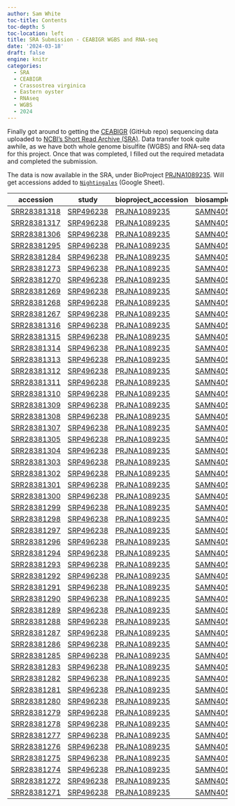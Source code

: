 ```yaml
---
author: Sam White
toc-title: Contents
toc-depth: 5
toc-location: left
title: SRA Submission - CEABIGR WGBS and RNA-seq
date: '2024-03-18'
draft: false
engine: knitr
categories: 
  - SRA
  - CEABIGR
  - Crassostrea virginica
  - Eastern oyster
  - RNAseq
  - WGBS
  - 2024
---
```

Finally got around to getting the [CEABIGR](https://github.com/sr320/ceabigr) (GitHub repo) sequencing data uploaded to [NCBI's Short Read Archive (SRA)](https://www.ncbi.nlm.nih.gov/sra). Data transfer took quite awhile, as we have both whole genome bisulfite (WGBS) and RNA-seq data for this project. Once that was completed, I filled out the required metadata and completed the submission.

The data is now available in the SRA, under BioProject [PRJNA1089235](https://www.ncbi.nlm.nih.gov/sra/PRJNA1089235). Will get accessions added to [`Nightingales`](https://b.link/nightingales) (Google Sheet).

| accession                                                            | study                                                                        | bioproject_accession                                                 | biosample_accession                                                 | sample_name | library_strategy |
|----------------------------------------------------------------------|------------------------------------------------------------------------------|----------------------------------------------------------------------|---------------------------------------------------------------------|-------------|------------------|
| [SRR28381318](https://trace.ncbi.nlm.nih.gov/Traces?run=SRR28381318) | [SRP496238](https://trace.ncbi.nlm.nih.gov/Traces/?view=study&acc=SRP496238) | [PRJNA1089235](https://www.ncbi.nlm.nih.gov/bioproject/PRJNA1089235) | [SAMN40533904](https://www.ncbi.nlm.nih.gov/biosample/SAMN40533904) | 3F          | Bisulfite-Seq    |
| [SRR28381317](https://trace.ncbi.nlm.nih.gov/Traces?run=SRR28381317) | [SRP496238](https://trace.ncbi.nlm.nih.gov/Traces/?view=study&acc=SRP496238) | [PRJNA1089235](https://www.ncbi.nlm.nih.gov/bioproject/PRJNA1089235) | [SAMN40533905](https://www.ncbi.nlm.nih.gov/biosample/SAMN40533905) | 6M          | Bisulfite-Seq    |
| [SRR28381306](https://trace.ncbi.nlm.nih.gov/Traces?run=SRR28381306) | [SRP496238](https://trace.ncbi.nlm.nih.gov/Traces/?view=study&acc=SRP496238) | [PRJNA1089235](https://www.ncbi.nlm.nih.gov/bioproject/PRJNA1089235) | [SAMN40533906](https://www.ncbi.nlm.nih.gov/biosample/SAMN40533906) | 7M          | Bisulfite-Seq    |
| [SRR28381295](https://trace.ncbi.nlm.nih.gov/Traces?run=SRR28381295) | [SRP496238](https://trace.ncbi.nlm.nih.gov/Traces/?view=study&acc=SRP496238) | [PRJNA1089235](https://www.ncbi.nlm.nih.gov/bioproject/PRJNA1089235) | [SAMN40533907](https://www.ncbi.nlm.nih.gov/biosample/SAMN40533907) | 9M          | Bisulfite-Seq    |
| [SRR28381284](https://trace.ncbi.nlm.nih.gov/Traces?run=SRR28381284) | [SRP496238](https://trace.ncbi.nlm.nih.gov/Traces/?view=study&acc=SRP496238) | [PRJNA1089235](https://www.ncbi.nlm.nih.gov/bioproject/PRJNA1089235) | [SAMN40533908](https://www.ncbi.nlm.nih.gov/biosample/SAMN40533908) | 12M         | Bisulfite-Seq    |
| [SRR28381273](https://trace.ncbi.nlm.nih.gov/Traces?run=SRR28381273) | [SRP496238](https://trace.ncbi.nlm.nih.gov/Traces/?view=study&acc=SRP496238) | [PRJNA1089235](https://www.ncbi.nlm.nih.gov/bioproject/PRJNA1089235) | [SAMN40533909](https://www.ncbi.nlm.nih.gov/biosample/SAMN40533909) | 13M         | Bisulfite-Seq    |
| [SRR28381270](https://trace.ncbi.nlm.nih.gov/Traces?run=SRR28381270) | [SRP496238](https://trace.ncbi.nlm.nih.gov/Traces/?view=study&acc=SRP496238) | [PRJNA1089235](https://www.ncbi.nlm.nih.gov/bioproject/PRJNA1089235) | [SAMN40533910](https://www.ncbi.nlm.nih.gov/biosample/SAMN40533910) | 16F         | Bisulfite-Seq    |
| [SRR28381269](https://trace.ncbi.nlm.nih.gov/Traces?run=SRR28381269) | [SRP496238](https://trace.ncbi.nlm.nih.gov/Traces/?view=study&acc=SRP496238) | [PRJNA1089235](https://www.ncbi.nlm.nih.gov/bioproject/PRJNA1089235) | [SAMN40533911](https://www.ncbi.nlm.nih.gov/biosample/SAMN40533911) | 19F         | Bisulfite-Seq    |
| [SRR28381268](https://trace.ncbi.nlm.nih.gov/Traces?run=SRR28381268) | [SRP496238](https://trace.ncbi.nlm.nih.gov/Traces/?view=study&acc=SRP496238) | [PRJNA1089235](https://www.ncbi.nlm.nih.gov/bioproject/PRJNA1089235) | [SAMN40533912](https://www.ncbi.nlm.nih.gov/biosample/SAMN40533912) | 22F         | Bisulfite-Seq    |
| [SRR28381267](https://trace.ncbi.nlm.nih.gov/Traces?run=SRR28381267) | [SRP496238](https://trace.ncbi.nlm.nih.gov/Traces/?view=study&acc=SRP496238) | [PRJNA1089235](https://www.ncbi.nlm.nih.gov/bioproject/PRJNA1089235) | [SAMN40533913](https://www.ncbi.nlm.nih.gov/biosample/SAMN40533913) | 23M         | Bisulfite-Seq    |
| [SRR28381316](https://trace.ncbi.nlm.nih.gov/Traces?run=SRR28381316) | [SRP496238](https://trace.ncbi.nlm.nih.gov/Traces/?view=study&acc=SRP496238) | [PRJNA1089235](https://www.ncbi.nlm.nih.gov/bioproject/PRJNA1089235) | [SAMN40533914](https://www.ncbi.nlm.nih.gov/biosample/SAMN40533914) | 29F         | Bisulfite-Seq    |
| [SRR28381315](https://trace.ncbi.nlm.nih.gov/Traces?run=SRR28381315) | [SRP496238](https://trace.ncbi.nlm.nih.gov/Traces/?view=study&acc=SRP496238) | [PRJNA1089235](https://www.ncbi.nlm.nih.gov/bioproject/PRJNA1089235) | [SAMN40533915](https://www.ncbi.nlm.nih.gov/biosample/SAMN40533915) | 31M         | Bisulfite-Seq    |
| [SRR28381314](https://trace.ncbi.nlm.nih.gov/Traces?run=SRR28381314) | [SRP496238](https://trace.ncbi.nlm.nih.gov/Traces/?view=study&acc=SRP496238) | [PRJNA1089235](https://www.ncbi.nlm.nih.gov/bioproject/PRJNA1089235) | [SAMN40533916](https://www.ncbi.nlm.nih.gov/biosample/SAMN40533916) | 35F         | Bisulfite-Seq    |
| [SRR28381313](https://trace.ncbi.nlm.nih.gov/Traces?run=SRR28381313) | [SRP496238](https://trace.ncbi.nlm.nih.gov/Traces/?view=study&acc=SRP496238) | [PRJNA1089235](https://www.ncbi.nlm.nih.gov/bioproject/PRJNA1089235) | [SAMN40533917](https://www.ncbi.nlm.nih.gov/biosample/SAMN40533917) | 36F         | Bisulfite-Seq    |
| [SRR28381312](https://trace.ncbi.nlm.nih.gov/Traces?run=SRR28381312) | [SRP496238](https://trace.ncbi.nlm.nih.gov/Traces/?view=study&acc=SRP496238) | [PRJNA1089235](https://www.ncbi.nlm.nih.gov/bioproject/PRJNA1089235) | [SAMN40533918](https://www.ncbi.nlm.nih.gov/biosample/SAMN40533918) | 39F         | Bisulfite-Seq    |
| [SRR28381311](https://trace.ncbi.nlm.nih.gov/Traces?run=SRR28381311) | [SRP496238](https://trace.ncbi.nlm.nih.gov/Traces/?view=study&acc=SRP496238) | [PRJNA1089235](https://www.ncbi.nlm.nih.gov/bioproject/PRJNA1089235) | [SAMN40533919](https://www.ncbi.nlm.nih.gov/biosample/SAMN40533919) | 41F         | Bisulfite-Seq    |
| [SRR28381310](https://trace.ncbi.nlm.nih.gov/Traces?run=SRR28381310) | [SRP496238](https://trace.ncbi.nlm.nih.gov/Traces/?view=study&acc=SRP496238) | [PRJNA1089235](https://www.ncbi.nlm.nih.gov/bioproject/PRJNA1089235) | [SAMN40533920](https://www.ncbi.nlm.nih.gov/biosample/SAMN40533920) | 44F         | Bisulfite-Seq    |
| [SRR28381309](https://trace.ncbi.nlm.nih.gov/Traces?run=SRR28381309) | [SRP496238](https://trace.ncbi.nlm.nih.gov/Traces/?view=study&acc=SRP496238) | [PRJNA1089235](https://www.ncbi.nlm.nih.gov/bioproject/PRJNA1089235) | [SAMN40533921](https://www.ncbi.nlm.nih.gov/biosample/SAMN40533921) | 48M         | Bisulfite-Seq    |
| [SRR28381308](https://trace.ncbi.nlm.nih.gov/Traces?run=SRR28381308) | [SRP496238](https://trace.ncbi.nlm.nih.gov/Traces/?view=study&acc=SRP496238) | [PRJNA1089235](https://www.ncbi.nlm.nih.gov/bioproject/PRJNA1089235) | [SAMN40533922](https://www.ncbi.nlm.nih.gov/biosample/SAMN40533922) | 50F         | Bisulfite-Seq    |
| [SRR28381307](https://trace.ncbi.nlm.nih.gov/Traces?run=SRR28381307) | [SRP496238](https://trace.ncbi.nlm.nih.gov/Traces/?view=study&acc=SRP496238) | [PRJNA1089235](https://www.ncbi.nlm.nih.gov/bioproject/PRJNA1089235) | [SAMN40533923](https://www.ncbi.nlm.nih.gov/biosample/SAMN40533923) | 52F         | Bisulfite-Seq    |
| [SRR28381305](https://trace.ncbi.nlm.nih.gov/Traces?run=SRR28381305) | [SRP496238](https://trace.ncbi.nlm.nih.gov/Traces/?view=study&acc=SRP496238) | [PRJNA1089235](https://www.ncbi.nlm.nih.gov/bioproject/PRJNA1089235) | [SAMN40533924](https://www.ncbi.nlm.nih.gov/biosample/SAMN40533924) | 53F         | Bisulfite-Seq    |
| [SRR28381304](https://trace.ncbi.nlm.nih.gov/Traces?run=SRR28381304) | [SRP496238](https://trace.ncbi.nlm.nih.gov/Traces/?view=study&acc=SRP496238) | [PRJNA1089235](https://www.ncbi.nlm.nih.gov/bioproject/PRJNA1089235) | [SAMN40533925](https://www.ncbi.nlm.nih.gov/biosample/SAMN40533925) | 54F         | Bisulfite-Seq    |
| [SRR28381303](https://trace.ncbi.nlm.nih.gov/Traces?run=SRR28381303) | [SRP496238](https://trace.ncbi.nlm.nih.gov/Traces/?view=study&acc=SRP496238) | [PRJNA1089235](https://www.ncbi.nlm.nih.gov/bioproject/PRJNA1089235) | [SAMN40533926](https://www.ncbi.nlm.nih.gov/biosample/SAMN40533926) | 59M         | Bisulfite-Seq    |
| [SRR28381302](https://trace.ncbi.nlm.nih.gov/Traces?run=SRR28381302) | [SRP496238](https://trace.ncbi.nlm.nih.gov/Traces/?view=study&acc=SRP496238) | [PRJNA1089235](https://www.ncbi.nlm.nih.gov/bioproject/PRJNA1089235) | [SAMN40533927](https://www.ncbi.nlm.nih.gov/biosample/SAMN40533927) | 64M         | Bisulfite-Seq    |
| [SRR28381301](https://trace.ncbi.nlm.nih.gov/Traces?run=SRR28381301) | [SRP496238](https://trace.ncbi.nlm.nih.gov/Traces/?view=study&acc=SRP496238) | [PRJNA1089235](https://www.ncbi.nlm.nih.gov/bioproject/PRJNA1089235) | [SAMN40533928](https://www.ncbi.nlm.nih.gov/biosample/SAMN40533928) | 76F         | Bisulfite-Seq    |
| [SRR28381300](https://trace.ncbi.nlm.nih.gov/Traces?run=SRR28381300) | [SRP496238](https://trace.ncbi.nlm.nih.gov/Traces/?view=study&acc=SRP496238) | [PRJNA1089235](https://www.ncbi.nlm.nih.gov/bioproject/PRJNA1089235) | [SAMN40533929](https://www.ncbi.nlm.nih.gov/biosample/SAMN40533929) | 77F         | Bisulfite-Seq    |
| [SRR28381299](https://trace.ncbi.nlm.nih.gov/Traces?run=SRR28381299) | [SRP496238](https://trace.ncbi.nlm.nih.gov/Traces/?view=study&acc=SRP496238) | [PRJNA1089235](https://www.ncbi.nlm.nih.gov/bioproject/PRJNA1089235) | [SAMN40533930](https://www.ncbi.nlm.nih.gov/biosample/SAMN40533930) | S3F         | RNA-Seq          |
| [SRR28381298](https://trace.ncbi.nlm.nih.gov/Traces?run=SRR28381298) | [SRP496238](https://trace.ncbi.nlm.nih.gov/Traces/?view=study&acc=SRP496238) | [PRJNA1089235](https://www.ncbi.nlm.nih.gov/bioproject/PRJNA1089235) | [SAMN40533931](https://www.ncbi.nlm.nih.gov/biosample/SAMN40533931) | S6M         | RNA-Seq          |
| [SRR28381297](https://trace.ncbi.nlm.nih.gov/Traces?run=SRR28381297) | [SRP496238](https://trace.ncbi.nlm.nih.gov/Traces/?view=study&acc=SRP496238) | [PRJNA1089235](https://www.ncbi.nlm.nih.gov/bioproject/PRJNA1089235) | [SAMN40533932](https://www.ncbi.nlm.nih.gov/biosample/SAMN40533932) | S7M         | RNA-Seq          |
| [SRR28381296](https://trace.ncbi.nlm.nih.gov/Traces?run=SRR28381296) | [SRP496238](https://trace.ncbi.nlm.nih.gov/Traces/?view=study&acc=SRP496238) | [PRJNA1089235](https://www.ncbi.nlm.nih.gov/bioproject/PRJNA1089235) | [SAMN40533933](https://www.ncbi.nlm.nih.gov/biosample/SAMN40533933) | S9M         | RNA-Seq          |
| [SRR28381294](https://trace.ncbi.nlm.nih.gov/Traces?run=SRR28381294) | [SRP496238](https://trace.ncbi.nlm.nih.gov/Traces/?view=study&acc=SRP496238) | [PRJNA1089235](https://www.ncbi.nlm.nih.gov/bioproject/PRJNA1089235) | [SAMN40533934](https://www.ncbi.nlm.nih.gov/biosample/SAMN40533934) | S12M        | RNA-Seq          |
| [SRR28381293](https://trace.ncbi.nlm.nih.gov/Traces?run=SRR28381293) | [SRP496238](https://trace.ncbi.nlm.nih.gov/Traces/?view=study&acc=SRP496238) | [PRJNA1089235](https://www.ncbi.nlm.nih.gov/bioproject/PRJNA1089235) | [SAMN40533935](https://www.ncbi.nlm.nih.gov/biosample/SAMN40533935) | S13M        | RNA-Seq          |
| [SRR28381292](https://trace.ncbi.nlm.nih.gov/Traces?run=SRR28381292) | [SRP496238](https://trace.ncbi.nlm.nih.gov/Traces/?view=study&acc=SRP496238) | [PRJNA1089235](https://www.ncbi.nlm.nih.gov/bioproject/PRJNA1089235) | [SAMN40533936](https://www.ncbi.nlm.nih.gov/biosample/SAMN40533936) | S16F        | RNA-Seq          |
| [SRR28381291](https://trace.ncbi.nlm.nih.gov/Traces?run=SRR28381291) | [SRP496238](https://trace.ncbi.nlm.nih.gov/Traces/?view=study&acc=SRP496238) | [PRJNA1089235](https://www.ncbi.nlm.nih.gov/bioproject/PRJNA1089235) | [SAMN40533937](https://www.ncbi.nlm.nih.gov/biosample/SAMN40533937) | S19F        | RNA-Seq          |
| [SRR28381290](https://trace.ncbi.nlm.nih.gov/Traces?run=SRR28381290) | [SRP496238](https://trace.ncbi.nlm.nih.gov/Traces/?view=study&acc=SRP496238) | [PRJNA1089235](https://www.ncbi.nlm.nih.gov/bioproject/PRJNA1089235) | [SAMN40533938](https://www.ncbi.nlm.nih.gov/biosample/SAMN40533938) | S22F        | RNA-Seq          |
| [SRR28381289](https://trace.ncbi.nlm.nih.gov/Traces?run=SRR28381289) | [SRP496238](https://trace.ncbi.nlm.nih.gov/Traces/?view=study&acc=SRP496238) | [PRJNA1089235](https://www.ncbi.nlm.nih.gov/bioproject/PRJNA1089235) | [SAMN40533939](https://www.ncbi.nlm.nih.gov/biosample/SAMN40533939) | S23M        | RNA-Seq          |
| [SRR28381288](https://trace.ncbi.nlm.nih.gov/Traces?run=SRR28381288) | [SRP496238](https://trace.ncbi.nlm.nih.gov/Traces/?view=study&acc=SRP496238) | [PRJNA1089235](https://www.ncbi.nlm.nih.gov/bioproject/PRJNA1089235) | [SAMN40533940](https://www.ncbi.nlm.nih.gov/biosample/SAMN40533940) | S29F        | RNA-Seq          |
| [SRR28381287](https://trace.ncbi.nlm.nih.gov/Traces?run=SRR28381287) | [SRP496238](https://trace.ncbi.nlm.nih.gov/Traces/?view=study&acc=SRP496238) | [PRJNA1089235](https://www.ncbi.nlm.nih.gov/bioproject/PRJNA1089235) | [SAMN40533941](https://www.ncbi.nlm.nih.gov/biosample/SAMN40533941) | S31M        | RNA-Seq          |
| [SRR28381286](https://trace.ncbi.nlm.nih.gov/Traces?run=SRR28381286) | [SRP496238](https://trace.ncbi.nlm.nih.gov/Traces/?view=study&acc=SRP496238) | [PRJNA1089235](https://www.ncbi.nlm.nih.gov/bioproject/PRJNA1089235) | [SAMN40533942](https://www.ncbi.nlm.nih.gov/biosample/SAMN40533942) | S35F        | RNA-Seq          |
| [SRR28381285](https://trace.ncbi.nlm.nih.gov/Traces?run=SRR28381285) | [SRP496238](https://trace.ncbi.nlm.nih.gov/Traces/?view=study&acc=SRP496238) | [PRJNA1089235](https://www.ncbi.nlm.nih.gov/bioproject/PRJNA1089235) | [SAMN40533943](https://www.ncbi.nlm.nih.gov/biosample/SAMN40533943) | S36F        | RNA-Seq          |
| [SRR28381283](https://trace.ncbi.nlm.nih.gov/Traces?run=SRR28381283) | [SRP496238](https://trace.ncbi.nlm.nih.gov/Traces/?view=study&acc=SRP496238) | [PRJNA1089235](https://www.ncbi.nlm.nih.gov/bioproject/PRJNA1089235) | [SAMN40533944](https://www.ncbi.nlm.nih.gov/biosample/SAMN40533944) | S39F        | RNA-Seq          |
| [SRR28381282](https://trace.ncbi.nlm.nih.gov/Traces?run=SRR28381282) | [SRP496238](https://trace.ncbi.nlm.nih.gov/Traces/?view=study&acc=SRP496238) | [PRJNA1089235](https://www.ncbi.nlm.nih.gov/bioproject/PRJNA1089235) | [SAMN40533945](https://www.ncbi.nlm.nih.gov/biosample/SAMN40533945) | S41F        | RNA-Seq          |
| [SRR28381281](https://trace.ncbi.nlm.nih.gov/Traces?run=SRR28381281) | [SRP496238](https://trace.ncbi.nlm.nih.gov/Traces/?view=study&acc=SRP496238) | [PRJNA1089235](https://www.ncbi.nlm.nih.gov/bioproject/PRJNA1089235) | [SAMN40533946](https://www.ncbi.nlm.nih.gov/biosample/SAMN40533946) | S44F        | RNA-Seq          |
| [SRR28381280](https://trace.ncbi.nlm.nih.gov/Traces?run=SRR28381280) | [SRP496238](https://trace.ncbi.nlm.nih.gov/Traces/?view=study&acc=SRP496238) | [PRJNA1089235](https://www.ncbi.nlm.nih.gov/bioproject/PRJNA1089235) | [SAMN40533947](https://www.ncbi.nlm.nih.gov/biosample/SAMN40533947) | S48M        | RNA-Seq          |
| [SRR28381279](https://trace.ncbi.nlm.nih.gov/Traces?run=SRR28381279) | [SRP496238](https://trace.ncbi.nlm.nih.gov/Traces/?view=study&acc=SRP496238) | [PRJNA1089235](https://www.ncbi.nlm.nih.gov/bioproject/PRJNA1089235) | [SAMN40533948](https://www.ncbi.nlm.nih.gov/biosample/SAMN40533948) | S50F        | RNA-Seq          |
| [SRR28381278](https://trace.ncbi.nlm.nih.gov/Traces?run=SRR28381278) | [SRP496238](https://trace.ncbi.nlm.nih.gov/Traces/?view=study&acc=SRP496238) | [PRJNA1089235](https://www.ncbi.nlm.nih.gov/bioproject/PRJNA1089235) | [SAMN40533949](https://www.ncbi.nlm.nih.gov/biosample/SAMN40533949) | S52F        | RNA-Seq          |
| [SRR28381277](https://trace.ncbi.nlm.nih.gov/Traces?run=SRR28381277) | [SRP496238](https://trace.ncbi.nlm.nih.gov/Traces/?view=study&acc=SRP496238) | [PRJNA1089235](https://www.ncbi.nlm.nih.gov/bioproject/PRJNA1089235) | [SAMN40533950](https://www.ncbi.nlm.nih.gov/biosample/SAMN40533950) | S53F        | RNA-Seq          |
| [SRR28381276](https://trace.ncbi.nlm.nih.gov/Traces?run=SRR28381276) | [SRP496238](https://trace.ncbi.nlm.nih.gov/Traces/?view=study&acc=SRP496238) | [PRJNA1089235](https://www.ncbi.nlm.nih.gov/bioproject/PRJNA1089235) | [SAMN40533951](https://www.ncbi.nlm.nih.gov/biosample/SAMN40533951) | S54F        | RNA-Seq          |
| [SRR28381275](https://trace.ncbi.nlm.nih.gov/Traces?run=SRR28381275) | [SRP496238](https://trace.ncbi.nlm.nih.gov/Traces/?view=study&acc=SRP496238) | [PRJNA1089235](https://www.ncbi.nlm.nih.gov/bioproject/PRJNA1089235) | [SAMN40533952](https://www.ncbi.nlm.nih.gov/biosample/SAMN40533952) | S59M        | RNA-Seq          |
| [SRR28381274](https://trace.ncbi.nlm.nih.gov/Traces?run=SRR28381274) | [SRP496238](https://trace.ncbi.nlm.nih.gov/Traces/?view=study&acc=SRP496238) | [PRJNA1089235](https://www.ncbi.nlm.nih.gov/bioproject/PRJNA1089235) | [SAMN40533953](https://www.ncbi.nlm.nih.gov/biosample/SAMN40533953) | S64M        | RNA-Seq          |
| [SRR28381272](https://trace.ncbi.nlm.nih.gov/Traces?run=SRR28381272) | [SRP496238](https://trace.ncbi.nlm.nih.gov/Traces/?view=study&acc=SRP496238) | [PRJNA1089235](https://www.ncbi.nlm.nih.gov/bioproject/PRJNA1089235) | [SAMN40533954](https://www.ncbi.nlm.nih.gov/biosample/SAMN40533954) | S76F        | RNA-Seq          |
| [SRR28381271](https://trace.ncbi.nlm.nih.gov/Traces?run=SRR28381271) | [SRP496238](https://trace.ncbi.nlm.nih.gov/Traces/?view=study&acc=SRP496238) | [PRJNA1089235](https://www.ncbi.nlm.nih.gov/bioproject/PRJNA1089235) | [SAMN40533955](https://www.ncbi.nlm.nih.gov/biosample/SAMN40533955) | S77F        | RNA-Seq          |